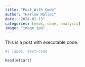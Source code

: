 ```yaml
---
title: "Post With Code"
author: "Harlow Malloc"
date: "2024-01-13"
categories: [news, code, analysis]
image: "image.jpg"
---
```


This is a post with executable code.



```r
#| label: test-code

head(mtcars)
```

